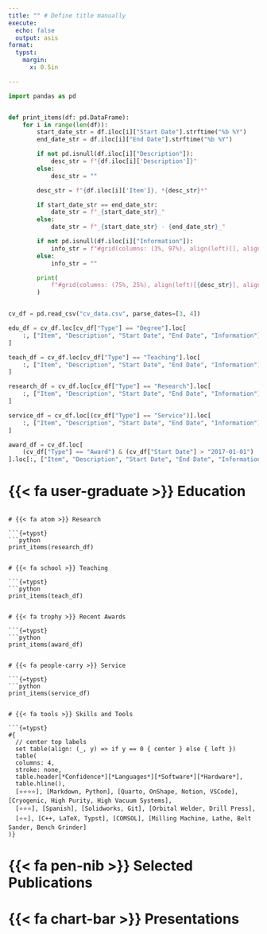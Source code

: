 ```yaml
---
title: "" # Define title manually
execute:
  echo: false
  output: asis
format:
  typst:
    margin:
      x: 0.5in

---
```


```python
import pandas as pd


def print_items(df: pd.DataFrame):
    for i in range(len(df)):
        start_date_str = df.iloc[i]["Start Date"].strftime("%b %Y")
        end_date_str = df.iloc[i]["End Date"].strftime("%b %Y")

        if not pd.isnull(df.iloc[i]["Description"]):
            desc_str = f"{df.iloc[i]['Description']}"
        else:
            desc_str = ""

        desc_str = f"{df.iloc[i]['Item']}, *{desc_str}*"

        if start_date_str == end_date_str:
            date_str = f"_{start_date_str}_"
        else:
            date_str = f"_{start_date_str} - {end_date_str}_"

        if not pd.isnull(df.iloc[i]["Information"]):
            info_str = f"#grid(columns: (3%, 97%), align(left)[], align(left)[{df.iloc[i]['Information']}])"
        else:
            info_str = ""

        print(
            f"#grid(columns: (75%, 25%), align(left)[{desc_str}], align(right)[{date_str}]) {info_str}"
        )


cv_df = pd.read_csv("cv_data.csv", parse_dates=[3, 4])

edu_df = cv_df.loc[cv_df["Type"] == "Degree"].loc[
    :, ["Item", "Description", "Start Date", "End Date", "Information"]
]

teach_df = cv_df.loc[cv_df["Type"] == "Teaching"].loc[
    :, ["Item", "Description", "Start Date", "End Date", "Information"]
]

research_df = cv_df.loc[cv_df["Type"] == "Research"].loc[
    :, ["Item", "Description", "Start Date", "End Date", "Information"]
]

service_df = cv_df.loc[(cv_df["Type"] == "Service")].loc[
    :, ["Item", "Description", "Start Date", "End Date", "Information"]
]

award_df = cv_df.loc[
    (cv_df["Type"] == "Award") & (cv_df["Start Date"] > "2017-01-01")
].loc[:, ["Item", "Description", "Start Date", "End Date", "Information"]]
```

```{=typst}
#v(-0.5in)
#set align(center)

#text(20pt)[Eli Mizrachi]

they/them/theirs | #link("mailto:emiz@umd.edu") | #link("https://github.com/e-miz")[GitHub]

#set align(left)
```
# {{< fa user-graduate >}} Education

```{=typst}
```python
print_items(edu_df)
```
```

# {{< fa atom >}} Research

```{=typst}
```python
print_items(research_df)
```
```

# {{< fa school >}} Teaching

```{=typst}
```python
print_items(teach_df)
```
```

# {{< fa trophy >}} Recent Awards

```{=typst}
```python
print_items(award_df)
```
```

# {{< fa people-carry >}} Service

```{=typst}
```python
print_items(service_df)
```
```

# {{< fa tools >}} Skills and Tools

```{=typst}
#{
  // center top labels
  set table(align: (_, y) => if y == 0 { center } else { left })
  table(
  columns: 4,
  stroke: none,
  table.header[*Confidence*][*Languages*][*Software*][*Hardware*],
  table.hline(),
  [⭐⭐⭐⭐], [Markdown, Python], [Quarto, OnShape, Notion, VSCode], [Cryogenic, High Purity, High Vacuum Systems],
  [⭐⭐⭐], [Spanish], [Solidworks, Git], [Orbital Welder, Drill Press],
  [⭐⭐], [C++, LaTeX, Typst], [COMSOL], [Milling Machine, Lathe, Belt Sander, Bench Grinder]
)}
```
# {{< fa pen-nib >}} Selected Publications

<!-- ```{=tex}
\newrefcontext[sorting=ddt]
\printbibliography[heading=none, keyword={mypublication}, keyword={selectedworks}]
\endrefcontext
``` -->
# {{< fa chart-bar >}} Presentations

<!-- ```{=tex}
\newrefcontext[sorting=ddt]
\printbibliography[heading=none, keyword={mypresentation}, keyword={selectedworks}]
\endrefcontext
``` -->
